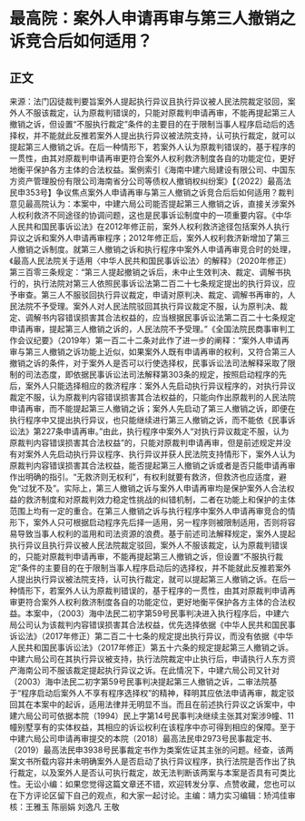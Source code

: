 # 最高院：案外人申请再审与第三人撤销之诉竞合后如何适用？
## 正文
来源：法门囚徒裁判要旨案外人提起执行异议且执行异议被人民法院裁定驳回，案外人不服该裁定，认为原裁判错误的，只能对原裁判申请再审，不能再提起第三人撤销之诉，但设置“不服执行裁定”条件的主要目的在于限制当事人程序启动后的选择权，并不能就此反推若案外人提出执行异议被法院支持，认可执行裁定，就可以提起第三人撤销之诉。在后一种情形下，若案外人认为原裁判错误的，基于程序的一贯性，由其对原裁判申请再审更符合案外人权利救济制度各自的功能定位，更好地衡平保护各方主体的合法权益。案例索引《海南中建六局建设有限公司、中国东方资产管理股份有限公司海南省分公司等债权人撤销权纠纷案》【（2022）最高法民申353号】争议焦点案外人申请再审与第三人撤销之诉竞合后后如何适用？裁判意见最高院认为：本案中，中建六局公司能否提起第三人撤销之诉，直接关涉案外人权利救济不同途径的协调问题，这也是民事诉讼制度中的一项重要内容。《中华人民共和国民事诉讼法》在2012年修正前，案外人权利救济途径包括案外人执行异议之诉和案外人申请再审程序；2012年修正后，案外人权利救济新增加了第三人撤销之诉制度。就第三人撤销之诉和执行程序中案外人申请再审竞合时的处理，《最高人民法院关于适用〈中华人民共和国民事诉讼法〉的解释》（2020年修正）第三百零三条规定：“第三人提起撤销之诉后，未中止生效判决、裁定、调解书执行的，执行法院对第三人依照民事诉讼法第二百二十七条规定提出的执行异议，应予审查。第三人不服驳回执行异议裁定，申请对原判决、裁定、调解书再审的，人民法院不予受理。案外人对人民法院驳回其执行异议裁定不服，认为原判决、裁定、调解书内容错误损害其合法权益的，应当根据民事诉讼法第二百二十七条规定申请再审，提起第三人撤销之诉的，人民法院不予受理。”《全国法院民商事审判工作会议纪要》（2019年）第一百二十二条对此作了进一步的阐释：“案外人申请再审与第三人撤销之诉功能上近似，如果案外人既有申请再审的权利，又符合第三人撤销之诉的条件，对于案外人是否可以行使选择权，民事诉讼法司法解释采取了限制的司法态度，即依据民事诉讼法司法解释第303条的规定，按照启动程序的先后，案外人只能选择相应的救济程序：案外人先启动执行异议程序的，对执行异议裁定不服，认为原裁判内容错误损害其合法权益的，只能向作出原裁判的人民法院申请再审，而不能提起第三人撤销之诉；案外人先启动了第三人撤销之诉，即便在执行程序中又提出执行异议，也只能继续进行第三人撤销之诉，而不能依《民事诉讼法》第227条申请再审。”由此，执行程序中案外人“对执行异议裁定不服，认为原裁判内容错误损害其合法权益”的，只能对原裁判申请再审，但是前述规定并没有对案外人先启动执行异议程序、执行异议并获人民法院支持情形下，案外人认为原裁判内容错误损害其合法权益，能否提起第三人撤销之诉或者是否只能申请再审作出明确的指引。“无救济则无权利”，有权利就要有救济，但救济也应适度，避免“过犹不及”。实际上，第三人撤销之诉与案外人申请再审均是保护案外人合法权益的救济制度和对原裁判效力稳定性挑战的纠错机制，二者在功能上和保护的主体范围上均有一定的重合。在第三人撤销之诉与执行程序中案外人申请再审竞合的情形下，案外人只可根据启动程序先后择一适用，另一程序则被限制适用，否则将容易导致当事人权利的滥用和司法资源的浪费。基于前述司法解释规定，案外人提起执行异议且执行异议被人民法院裁定驳回，案外人不服该裁定，认为原裁判错误的，只能对原裁判申请再审，不能再提起第三人撤销之诉，但设置“不服执行裁定”条件的主要目的在于限制当事人程序启动后的选择权，并不能就此反推若案外人提出执行异议被法院支持，认可执行裁定，就可以提起第三人撤销之诉。在后一种情形下，若案外人认为原裁判错误的，基于程序的一贯性，由其对原裁判申请再审更符合案外人权利救济制度各自的功能定位，更好地衡平保护各方主体的合法权益。本案中，（2003）海中法民二初字第59号民事判决进入执行程序后，中建六局公司认为该裁判内容错误损害其合法权益，优先选择依据《中华人民共和国民事诉讼法》（2017年修正）第二百二十七条的规定提出执行异议，而没有依据《中华人民共和国民事诉讼法》（2017年修正）第五十六条的规定提起第三人撤销之诉。中建六局公司在其执行异议被支持，执行法院裁定中止执行后，申请执行人东方资产海南公司不服该裁定提起执行异议之诉。在此情况下，中建六局公司又针对（2003）海中法民二初字第59号民事判决提起第三人撤销之诉，二审法院基于“程序启动后案外人不享有程序选择权”的精神，释明其应依法申请再审，裁定驳回其在本案中的起诉，适用法律并无明显不当。而且在前述执行异议之诉案中，中建六局公司可依据本院（1994）民上字第14号民事判决继续主张其对案涉9幢、11幢别墅享有的实体权益，其相应的诉讼权利在该程序中亦可得到相应的保障。至于中建六局公司申请再审提交的本院（2018）最高法民申2973号民事裁定书、（2019）最高法民申3938号民事裁定书作为类案佐证其主张的问题。经查，该两案文书所载内容并未明确案外人是否启动了执行异议程序，执行法院是否作出了执行裁定，以及案外人是否认可执行裁定，故无法判断该两案与本案是否具有可类比性。无讼小编：如果您觉得这篇文章还不错，欢迎转发分享、点赞收藏，您也可以在下方评论区留下自己的观点，和大家一起讨论。主编：靖力实习编辑：矫鸿佳审核：王雅玉 陈丽娟 刘逸凡 王敬